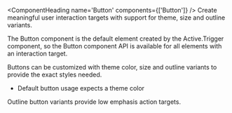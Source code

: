 <ComponentHeading name='Button' components={['Button']} />
<Text className='lead'>
  Create meaningful user interaction targets with support for theme, size and outline
  variants.
</Text>

The Button component is the default element created by the Active.Trigger component, so
the Button component API is available for all elements with an interaction target.

Buttons can be customized with theme color, size and outline variants to provide the exact
styles needed.

- Default button usage expects a theme color

Outline button variants provide low emphasis action targets.

